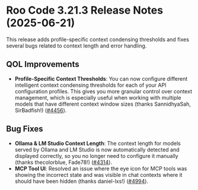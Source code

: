 # Roo Code 3.21.3 Release Notes (2025-06-21)

This release adds profile-specific context condensing thresholds and fixes several bugs related to context length and error handling.

## QOL Improvements

*   **Profile-Specific Context Thresholds**: You can now configure different intelligent context condensing thresholds for each of your API configuration profiles. This gives you more granular control over context management, which is especially useful when working with multiple models that have different context window sizes (thanks SannidhyaSah, SirBadfish!) ([#4456](https://github.com/RooCodeInc/Roo-Code/pull/4456)).

## Bug Fixes

*   **Ollama & LM Studio Context Length**: The context length for models served by Ollama and LM Studio is now automatically detected and displayed correctly, so you no longer need to configure it manually (thanks thecolorblue, Fade78!) ([#4314](https://github.com/RooCodeInc/Roo-Code/pull/4314)).
*   **MCP Tool UI**: Resolved an issue where the eye icon for MCP tools was showing the incorrect state and was visible in chat contexts where it should have been hidden (thanks daniel-lxs!) ([#4994](https://github.com/RooCodeInc/Roo-Code/pull/4994)).